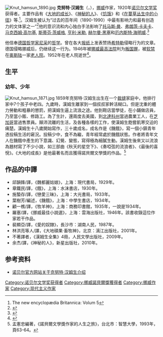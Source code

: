{{noteTA
|T=zh-tw:克努特·漢森; zh-cn:克努特·汉姆生;
|G1=Show
|1=zh-tw:克努特·漢森; zh-cn:克努特·汉姆生;
|2=zh-tw:漢森; zh-cn:汉姆生;
}}

[[File:Knut_hamsun_1890.jpg|thumb]]
'''克努特·汉姆生'''（{{lang|no|Knut Hamsun}}，{{bd|1859年|8月4日|1952年|2月19日|catIdx=H}}），[[挪威|挪威]]作家，1920年[[诺贝尔文学奖|诺贝尔文学奖]]获得者。主要作品有《[[大地的成长|大地的成长]]》、《[[神秘的人|神秘的人]]》、《[[饥饿|饥饿]]》和《[[在蔓草丛生中的小径|在蔓草丛生中的小径]]》等.<ref>The new encyclopædia Britannica: Volum 5</ref>。汉姆生被认为“过去的百年间（1890-1990）中最有影响力和最有创造力的文体家之一”<ref>{{cite book|author=Robert Ferguson|year=1987|title=Enigma: the life of Knut Hamsun''|url=https://archive.org/details/enigmalifeofknut00ferg|publisher=New York, N.Y. : Farra, Straus & Giroux|ISBN=978-0-374-52093-9}}</ref>他的意识流和内心独白手法影响了[[托马斯·曼|托马斯·曼]]、[[弗朗茨·卡夫卡|弗朗茨·卡夫卡]]、[[马克西姆·高尔基|马克西姆·高尔基]], [[斯蒂芬·茨威格|斯蒂芬·茨威格]], [[亨利·米勒|亨利·米勒]], [[赫尔曼·黑塞|赫尔曼·黑塞]]和[[厄内斯特·海明威|厄内斯特·海明威]].<ref name="sptimes">{{cite web |url=http://www.sptimes.ru/index.php?action_id=2&story_id=30228 |title=The St. Petersburg Times - A complex legacy |publisher=Sptimes.ru |date=2009-11-06 |accessdate=2011-06-27 |archive-url=https://web.archive.org/web/20120329063942/http://www.sptimes.ru/index.php?action_id=2&story_id=30228 |archive-date=2012-03-29 |dead-url=yes }}</ref>

他信奉[[德国|德国]][[哲学家|哲学家]][[尼采|尼采]]的[[哲学|哲学]]。曾在各大[[报纸|报纸]]上发表赞扬[[希特勒|希特勒]]侵略行为的文章。德国侵略挪威后，仍继续这一行为。1946年被[[挪威最高法院|挪威最高法院]]判为[[叛国罪|叛国罪]]，被[[软禁|软禁]]在[[奥斯陆|奥斯陆]]一家[[老人院|老人院]]。1952年在老人院逝世<ref>{{cite web|url=http://hamsun.at/hamsun/spor_gri03_d.htm|title=存档副本|accessdate=2016-04-06|archive-date=2016-03-03|archive-url=https://web.archive.org/web/20160303223901/http://hamsun.at/hamsun/spor_gri03_d.htm|dead-url=yes}}</ref>。

== 生平 ==
=== 幼年、少年 ===
[[File:Knut_hamsun_1871.jpg|thumb]]
1859年克努特·汉姆生出生在一个[[裁缝|裁缝]]家庭中，他排行家中7个孩子中老四。九歲時，漢姆生離家到一個叔叔家幹活糊口。但是沈重的體力勞動和粗暴的懲罰，把漢姆生逼上流浪之途。他到鞋店當學徒，在小鋪做店員，乃至當小販、修路工。為了生計，還兩度去美國，到[[北達科州|北達科州]]當過農業工人，在[[芝加哥|芝加哥]]當過售票員。顛沛流離的生活，及各種各樣的工作，使漢姆生飽嘗飢寒交迫的痛楚。漢姆生十八歲開始寫作，三十歲成名，成名作是《饑餓》，寫一個小鎮青年憑投稿生活的窘況。投稿少中，食不為繼，青年經常處於饑餓狀態。作者將青年文人在饑餓中產生的下意識、幻覺、變態，寫得極為細膩生動。漢姆生後來又以流浪為題材寫了不少小說，如三部曲《秋天的星空下》、《奏啞弦的流浪者》、《最後的喜悅》。《大地的成長》是他最著名而且獲得諾貝爾文學獎的作品。<ref>孟憲忠編著，《諾貝爾文學獎作家的人生之旅》，台北市：智慧大學，1993年，頁63-64。</ref>

==作品的中譯==
*邱韻鋒/譯，《魏都麗姑娘》，上海：現代書局，1929年。
*章鐵民/譯，《餓》，上海：水沫書店，1930年。
*施蟄存/譯，《戀愛三昧》，上海：大光書局，1933年。
*葉樹芳/編述，《饑餓》，上海：中學生書店，1934年。
*顧一樵/譯，《牧羊神》，上海：商務印書館，1935年，一說是1934年。
*羅塞/譯，《挪威最佳小說選》，上海：雲海出版社，1946年。該書收錄這位作家若干作品。
*裴顯亞/譯，《愛的奴隸》，長沙市：湖南人民，1987年。
*林洪亮等人/譯，《大地碩果‧畜牧神》，北京：漓江出版社，2001年。
*不著譯者，《漢姆生全集》4冊，人民文學出版社，2009年。
*余杰/譯，《神秘的人》，新星出版社，2010年。

== 参考资料 ==
<references />
* [http://nobelprize.org/nobel_prizes/literature/laureates/1920/hamsun-bio.html 诺贝尔官方网站关于克努特·汉姆生介绍]{{Wayback|url=http://nobelprize.org/nobel_prizes/literature/laureates/1920/hamsun-bio.html |date=20070930042033 }}
<references/>

{{诺贝尔文学奖获得者 (1901年-1925年)}}
{{Authority control}}
{{DEFAULTSORT:Hamsun, Kunt}}

[[Category:诺贝尔文学奖获得者|Category:诺贝尔文学奖获得者]]
[[Category:挪威諾貝爾獎獲得者|Category:挪威諾貝爾獎獲得者]]
[[Category:挪威作家|Category:挪威作家]]
[[Category:现代主义作家|Category:现代主义作家]]